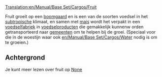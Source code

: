 [[Translation:en/Manual/Base Set/Cargos/Fruit]]

{{nl/Manual/Base Set/Cargos/Vracht|name=Fruit
|image=en/Manual/Base Set/Cargos/Fruit.png
|geproduceerd=[[nl/Manual/Base Set/Industries/Boomgaard|Boomgaard]]
|geaccepteerd=[[nl/Manual/Base Set/Industries/Voedselfabriek|Voedselfabriek]]
}}

Fruit groeit op een [[nl/Manual/Base Set/Industries/Boomgaard|boomgaard]] en is een van de soorten voedsel in het [[nl/Manual/Klimaat#subtropisch|subtropische]] klimaat, en samen met [[nl/Manual/Base Set/Cargos/Mais|mais]] wordt het verpakt in een [[nl/Manual/Base Set/Industries/Voedselfabriek|voedselfabriek]] in [[nl/Manual/Base Set/Cargos/Voedsel|voedselproducten]] die gemakkelijk kunnenw orden getransporteerd naar [[nl/Manual/Gemeente|gemeenten]] om te helpen bij de groei. (Speciaal voor die in de woestijn waar ook [[en/Manual/Base Set/Cargos/Water]] nodig is om te groeien.)

== Achtergrond==

Je kunt meer lezen over fruit op [https://www.wikipedia.org/wiki/fruit None]